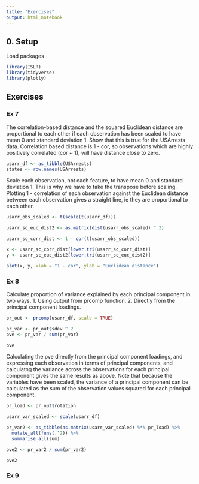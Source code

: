 ```yaml
---
title: "Exercises"
output: html_notebook
---
```


## 0. Setup

Load packages
```r

library(ISLR)
library(tidyverse)
library(plotly)
```

## Exercises
### Ex 7

The correlation-based distance and the squared Euclidean distance are proportional to each other if each observation has been scaled to have mean 0 and standard deviation 1.  Show that this is true for the USArrests data.  Correlation based distance is 1 - cor, so observations which are highly positively correlated (cor ~ 1), will have distance close to zero.

```r
usarr_df <- as_tibble(USArrests)
states <- row.names(USArrests)
```

Scale each observation, not each feature, to have mean 0 and standard deviation 1.  This is why we have to take the transpose before scaling. Plotting 1 - correlation of each observation against the Euclidean distance between each observation gives a straight line, ie they are proportional to each other.
```r
usarr_obs_scaled <- t(scale(t(usarr_df)))

usarr_sc_euc_dist2 <- as.matrix(dist(usarr_obs_scaled) ^ 2)

usarr_sc_corr_dist <- 1 - cor(t(usarr_obs_scaled)) 

x <- usarr_sc_corr_dist[lower.tri(usarr_sc_corr_dist)]
y <- usarr_sc_euc_dist2[lower.tri(usarr_sc_euc_dist2)]

plot(x, y, xlab = "1 - cor", ylab = "Euclidean distance")
```

### Ex 8

Calculate proportion of variance explained by each principal component in two ways.
1. Using output from prcomp function.
2. Directly from the principal component loadings.

```r
pr_out <- prcomp(usarr_df, scale = TRUE)

pr_var <- pr_out$sdev ^ 2
pve <- pr_var / sum(pr_var)

pve
```

Calculating the pve directly from the principal component loadings, and expressing each observation in terms of principal components, and calculatng the variance across the observations for each principal component gives the same results as above.  Note that because the variables have been scaled, the variance of a principal component can be calculated as the sum of the observation values squared for each principal component.
```r
pr_load <- pr_out$rotation

usarr_var_scaled <- scale(usarr_df)

pr_var2 <- as_tibble(as.matrix(usarr_var_scaled) %*% pr_load) %>%
  mutate_all(funs(.^2)) %>%
  summarise_all(sum)

pve2 <- pr_var2 / sum(pr_var2)

pve2
```

### Ex 9







